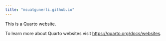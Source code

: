 ```yaml
---
title: "msuatgunerli.github.io"
---
```


This is a Quarto website.
    
To learn more about Quarto websites visit <https://quarto.org/docs/websites>.